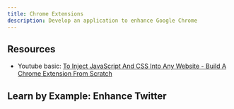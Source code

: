 ```yaml
---
title: Chrome Extensions
description: Develop an application to enhance Google Chrome
---
```


## Resources

- Youtube basic: [ To Inject JavaScript And CSS Into Any Website - Build A Chrome Extension From Scratch](https://www.youtube.com/watch?v=mgFo3fxuUyA)

## Learn by Example: Enhance Twitter